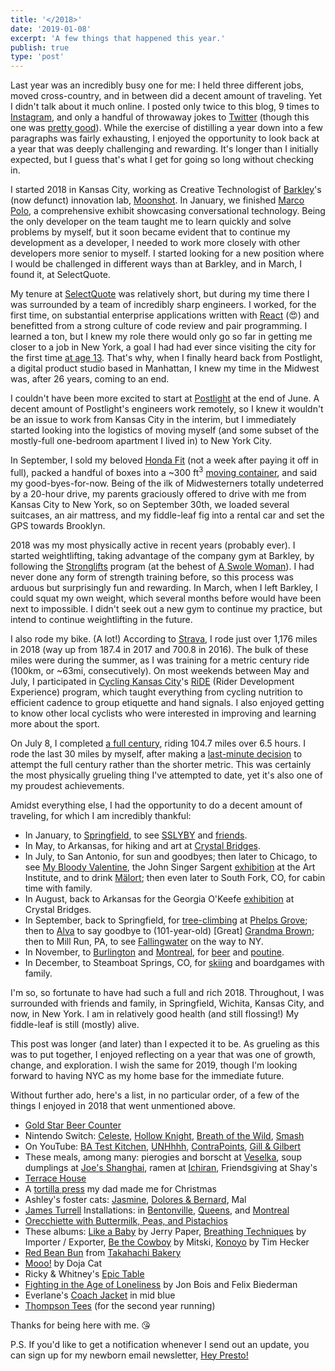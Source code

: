 ```yaml
---
title: '</2018>'
date: '2019-01-08'
excerpt: 'A few things that happened this year.'
publish: true
type: 'post'
---
```




<section class="blog-section">

Last year was an incredibly busy one for me: I held three different jobs, moved cross-country, and in between did a decent amount of traveling. Yet I didn't talk about it much online. I posted only twice to this blog, 9 times to <a target="_blank" href="https://www.instagram.com/preston.richey/">Instagram</a>, and only a handful of throwaway jokes to <a target="_blank" href="https://twitter.com/prestonrichey">Twitter</a> (though this one was <a target="_blank" href="https://twitter.com/prestonrichey/status/1029509482240532480">pretty good</a>). While the exercise of distilling a year down into a few paragraphs was fairly exhausting, I enjoyed the opportunity to look back at a year that was deeply challenging and rewarding. It's longer than I initially expected, but I guess that's what I get for going so long without checking in.

I started 2018 in Kansas City, working as Creative Technologist of <a target="_blank" href="https://www.barkleyus.com/">Barkley</a>'s (now defunct) innovation lab, <a target="_blank" href="https://medium.com/moonshotlab">Moonshot</a>. In January, we finished <a target="_blank" href="https://medium.com/moonshotlab/marco-polo-58201c14c669">Marco Polo</a>, a comprehensive exhibit showcasing conversational technology. Being the only developer on the team taught me to learn quickly and solve problems by myself, but it soon became evident that to continue my development as a developer, I needed to work more closely with other developers more senior to myself. I started looking for a new position where I would be challenged in different ways than at Barkley, and in March, I found it, at SelectQuote.

My tenure at <a target="_blank" href="https://www.selectquote.com/">SelectQuote</a> was relatively short, but during my time there I was surrounded by a team of incredibly sharp engineers. I worked, for the first time, on substantial enterprise applications written with <a target="_blank" href="https://reactjs.org/">React</a> (😍) and benefitted from a strong culture of code review and pair programming. I learned a ton, but I knew my role there would only go so far in getting me closer to a job in New York, a goal I had had ever since visiting the city for the first time <a target="_blank" href="https://photos.google.com/share/AF1QipMeUHAdXIR_e7hvGZQdmsoEqBFVhTvOH2uQ_XTlySEKz0S5tpXBmkTe_kLwo9IshA/photo/AF1QipMppKCMCiUhL3F94uRlFfY61ZNSAVxpRsQPtTsK?key=b2pyT3RtU0NvaHo2M1lIUkp1RW9hellKYnlnMXJB">at age 13</a>. That's why, when I finally heard back from Postlight, a digital product studio based in Manhattan, I knew my time in the Midwest was, after 26 years, coming to an end.

I couldn't have been more excited to start at <a target="_blank" href="https://postlight.com/">Postlight</a> at the end of June. A decent amount of Postlight's engineers work remotely, so I knew it wouldn't be an issue to work from Kansas City in the interim, but I immediately started looking into the logistics of moving myself (and some subset of the mostly-full one-bedroom apartment I lived in) to New York City.

In September, I sold my beloved <a target="_blank" href="https://photos.google.com/share/AF1QipMeUHAdXIR_e7hvGZQdmsoEqBFVhTvOH2uQ_XTlySEKz0S5tpXBmkTe_kLwo9IshA/photo/AF1QipPtT0UIZU61HN8NjCE92t79gb3mPi2LKG7nEUqQ?key=b2pyT3RtU0NvaHo2M1lIUkp1RW9hellKYnlnMXJB">Honda Fit</a> (not a week after paying it off in full), packed a handful of boxes into a ~300 ft<sup>3</sup> <a target="_blank" href="https://photos.google.com/share/AF1QipMeUHAdXIR_e7hvGZQdmsoEqBFVhTvOH2uQ_XTlySEKz0S5tpXBmkTe_kLwo9IshA/photo/AF1QipN1DqVOr3NPjVOwk-bFzPPci05av1HpnbbNa7W8?key=b2pyT3RtU0NvaHo2M1lIUkp1RW9hellKYnlnMXJB">moving container</a>, and said my good-byes-for-now. Being of the ilk of Midwesterners totally undeterred by a 20-hour drive, my parents graciously offered to drive with me from Kansas City to New York, so on September 30th, we loaded several suitcases, an air mattress, and my fiddle-leaf fig into a rental car and set the GPS towards Brooklyn.

<div class="blog-inset">
  <ZoomImage
    src={plantInRentalCar}
    zoomSrc={plantInRentalCarZoom}
    caption="Plant in Rental Car (Digital Media, 2018)"
  />
</div>

</section>

<section class="blog-section">

2018 was my most physically active in recent years (probably ever). I started weightlifting, taking advantage of the company gym at Barkley, by following the <a target="_blank" href="https://stronglifts.com/">Stronglifts</a> program (at the behest of <a target="_blank" href="https://www.thehairpin.com/slug/ask-a-swole-woman/">A Swole Woman</a>). I had never done any form of strength training before, so this process was arduous but surprisingly fun and rewarding. In March, when I left Barkley, I could squat my own weight, which several months before would have been next to impossible. I didn't seek out a new gym to continue my practice, but intend to continue weightlifting in the future.

I also rode my bike. (A lot!) According to <a target="_blank" href="https://www.strava.com/athletes/6928920">Strava</a>, I rode just over 1,176 miles in 2018 (way up from 187.4 in 2017 and 700.8 in 2016). The bulk of these miles were during the summer, as I was training for a metric century ride (100km, or ~63mi, consecutively). On most weekends between May and July, I participated in <a target="_blank" href="https://www.cyclingkc.org/">Cycling Kansas City</a>'s <a target="_blank" href="https://www.cyclingkc.org/content.aspx?page_id=22&club_id=368691&module_id=242544">RiDE</a> (Rider Development Experience) program, which taught everything from cycling nutrition to efficient cadence to group etiquette and hand signals. I also enjoyed getting to know other local cyclists who were interested in improving and learning more about the sport.

On July 8, I completed <a target="_blank" href="https://www.strava.com/activities/1690021796">a full century</a>, riding 104.7 miles over 6.5 hours. I rode the last 30 miles by myself, after making a <a target="_blank" href="https://www.instagram.com/p/Bk_XnHjgtEv/">last-minute decision</a> to attempt the full century rather than the shorter metric. This was certainly the most physically grueling thing I've attempted to date, yet it's also one of my proudest achievements.

<div class="blog-inset">
  <ZoomImage
    src={centuryComplete}
    zoomSrc={centuryCompleteZoom}
    caption="Century complete"
  />
</div>

</section>

<section class="blog-section">

Amidst everything else, I had the opportunity to do a decent amount of traveling, for which I am incredibly thankful:

- In January, to <a target="_blank" href="https://www.google.com/maps/place/Springfield,+MO/@37.1792207,-93.3663646,12z/data=!3m1!4b1!4m5!3m4!1s0x87cf62f745c8983f:0x6bfd6cb31e690da0!8m2!3d37.2089572!4d-93.2922989">Springfield</a>, to see <a target="_blank" href="https://en.wikipedia.org/wiki/Someone_Still_Loves_You_Boris_Yeltsin">SSLYBY</a> and <a target="_blank" href="https://photos.google.com/share/AF1QipMeUHAdXIR_e7hvGZQdmsoEqBFVhTvOH2uQ_XTlySEKz0S5tpXBmkTe_kLwo9IshA/photo/AF1QipMQoJW5pQthwv5l0nN9kDowyWLp043o6NqG4n50?key=b2pyT3RtU0NvaHo2M1lIUkp1RW9hellKYnlnMXJB">friends</a>.
- In May, to Arkansas, for hiking and art at <a target="_blank" href="https://crystalbridges.org/">Crystal Bridges</a>.
- In July, to San Antonio, for sun and goodbyes; then later to Chicago, to see <a target="_blank" href="https://photos.google.com/share/AF1QipMeUHAdXIR_e7hvGZQdmsoEqBFVhTvOH2uQ_XTlySEKz0S5tpXBmkTe_kLwo9IshA/photo/AF1QipOrAKHy6arnGJbyQ3ij8jGi73f11iXVQ3t4s3UE?key=b2pyT3RtU0NvaHo2M1lIUkp1RW9hellKYnlnMXJB">My Bloody Valentine</a>, the John Singer Sargent <a target="_blank" href="http://archive.artic.edu/sargent/">exhibition</a> at the Art Institute, and to drink <a target="_blank" href="https://en.wikipedia.org/wiki/Jeppson%27s_Mal%C3%B6rt">Mälort</a>; then even later to South Fork, CO, for cabin time with family.
- In August, back to Arkansas for the Georgia O'Keefe <a target="_blank" href="https://crystalbridges.org/exhibitions/georgia-okeeffe/">exhibition</a> at Crystal Bridges.
- In September, back to Springfield, for <a target="_blank" href="https://photos.google.com/photo/AF1QipMqNw5AaUXoESI7yBnf3JBtq_AH8AhSukpPZSfi">tree-climbing</a> at <a target="_blank" href="https://www.google.com/maps/place/Phelps+Grove+Park/@37.1895864,-93.2834227,15z/data=!4m5!3m4!1s0x0:0x351ab9afefde37c1!8m2!3d37.1895864!4d-93.2834227">Phelps Grove</a>; then to <a target="_blank" href="https://www.google.com/maps/place/Alva,+OK+73717/data=!4m2!3m1!1s0x87af6fe53e8e4b29:0x5507c579d3a68a71?ved=2ahUKEwi90pTOsN3fAhXtct8KHfEKAfsQ8gEwDHoECAUQCA">Alva</a> to say goodbye to (101-year-old) [Great] <a target="_blank" href="https://photos.google.com/share/AF1QipMeUHAdXIR_e7hvGZQdmsoEqBFVhTvOH2uQ_XTlySEKz0S5tpXBmkTe_kLwo9IshA/photo/AF1QipMeBnhLmu8VlTLcNUKPAkbqghe8HaP6rk7gG-md?key=b2pyT3RtU0NvaHo2M1lIUkp1RW9hellKYnlnMXJB">Grandma Brown</a>; then to Mill Run, PA, to see <a target="_blank" href="https://www.fallingwater.org/">Fallingwater</a> on the way to NY.
- In November, to <a target="_blank" href="https://photos.google.com/share/AF1QipMeUHAdXIR_e7hvGZQdmsoEqBFVhTvOH2uQ_XTlySEKz0S5tpXBmkTe_kLwo9IshA/photo/AF1QipMjFtC6OGkoFp0bIEC4PYIF94kVA_vtIjYreHLQ?key=b2pyT3RtU0NvaHo2M1lIUkp1RW9hellKYnlnMXJB">Burlington</a> and <a target="_blank" href="https://photos.google.com/share/AF1QipMeUHAdXIR_e7hvGZQdmsoEqBFVhTvOH2uQ_XTlySEKz0S5tpXBmkTe_kLwo9IshA/photo/AF1QipOd6-ujc9MreuJYB0w__52BvVg8IDePpIcfw5Ar?key=b2pyT3RtU0NvaHo2M1lIUkp1RW9hellKYnlnMXJB">Montreal</a>, for <a target="_blank" href="https://photos.google.com/share/AF1QipMeUHAdXIR_e7hvGZQdmsoEqBFVhTvOH2uQ_XTlySEKz0S5tpXBmkTe_kLwo9IshA/photo/AF1QipOUVI6QwzSvEl5MnVLPv9NEkkKgGTi9jkCTjiXs?key=b2pyT3RtU0NvaHo2M1lIUkp1RW9hellKYnlnMXJB">beer</a> and <a target="_blank" href="https://photos.google.com/share/AF1QipMeUHAdXIR_e7hvGZQdmsoEqBFVhTvOH2uQ_XTlySEKz0S5tpXBmkTe_kLwo9IshA/photo/AF1QipNY_0CQxgtn07LYgCA1NXeL__fL0AxdyQ4YKKrG?key=b2pyT3RtU0NvaHo2M1lIUkp1RW9hellKYnlnMXJB">poutine</a>.
- In December, to Steamboat Springs, CO, for <a target="_blank" href="https://photos.google.com/share/AF1QipPFHjmINJZ4qULYDVAXGEG0oMC4qiuAoZyagCA3n6919rOrwIry_RMh7Auw-o7O7g/photo/AF1QipN7p4KaOYzpzzWtqiPELkQQtsSc1EbfxtlRGrXM?key=VTNGdUx4bHgtTUtOcjJmQjZMMXJPVlZpOVEwZC1n">skiing</a> and boardgames with family.

</section>

<div class="blog-inset">
  <ZoomImage
    src={reservoir}
    zoomSrc={reservoirZoom}
    caption="Jacqueline Kennedy Onassis Reservoir, in December"
  />
</div>

<section class="blog-section">

I'm so, so fortunate to have had such a full and rich 2018. Throughout, I was surrounded with friends and family, in Springfield, Wichita, Kansas City, and now, in New York. I am in relatively good health (and still flossing!) My fiddle-leaf is still (mostly) alive.

<!-- Yet I'd be remiss not to briefly mention the struggles of 2018 as well. I wouldn't be surprised if much of my year was news to those reading,  even those that follow me elsewhere on the internet. For as many lovely things I experienced, I didn't share much of it at all. I wrote a bit <a target="_blank" href="https://www.instagram.com/p/Bq6S-gBhSlR/">on Instagram</a> about my anxious relationship with posting online, which I felt in 2018 more acutely than in years past. In 2019 I plan on working to find a better balance between experience and reflection.

I also let my other hobbies go by the wayside. I have several unfinished side-projects collecting dust, as well as several other ideas I didn't start. I didn't practice bass or guitar, and my Spanish went all but unused. Still, I'm excited to carve out time of what will certainly be a busy 2019 to give these some love. -->

This post was longer (and later) than I expected it to be. As grueling as this was to put together, I enjoyed reflecting on a year that was one of growth, change, and exploration. I wish the same for 2019, though I'm looking forward to having NYC as my home base for the immediate future.

Without further ado, here's a list, in no particular order, of a few of the things I enjoyed in 2018 that went unmentioned above.

- <a target="_blank" href="http://goldstarbeercounter.com/">Gold Star Beer Counter</a>
- Nintendo Switch: <a target="_blank" href="https://www.nintendo.com/games/detail/celeste-switch">Celeste</a>, <a target="_blank" href="https://www.nintendo.com/games/detail/hollow-knight-switch">Hollow Knight</a>, <a target="_blank" href="https://www.nintendo.com/games/detail/the-legend-of-zelda-breath-of-the-wild-switch">Breath of the Wild</a>, <a target="_blank" href="https://www.nintendo.com/games/detail/super-smash-bros-switch">Smash</a>
- On YouTube: <a target="_blank" href="https://www.youtube.com/playlist?list=PLKtIunYVkv_Rb8nBO5KoeZl2S-I2VvYYL">BA Test Kitchen</a>, <a target="_blank" href="https://www.youtube.com/playlist?list=PLhgFEi9aNUb2BNrIEecCGXApgeX7Yjwz8">UNHhhh</a>, <a target="_blank" href="https://www.youtube.com/channel/UCNvsIonJdJ5E4EXMa65VYpA">ContraPoints</a>, <a target="_blank" href="https://www.youtube.com/playlist?list=PLaDrN74SfdT5llW_-09rj_109vSto5BP1">Gill & Gilbert</a>
- These meals, among many: pierogies and borscht at <a target="_blank" href="https://www.veselka.com/">Veselka</a>, soup dumplings at <a target="_blank" href="https://www.joeshanghairestaurants.com/">Joe's Shanghai</a>, ramen at <a target="_blank" href="https://www.ichiranusa.com/">Ichiran</a>, Friendsgiving at Shay's
- <a target="_blank" href="https://en.wikipedia.org/wiki/Terrace_House_(franchise)">Terrace House</a>
- A <a target="_blank" href="https://photos.google.com/share/AF1QipMeUHAdXIR_e7hvGZQdmsoEqBFVhTvOH2uQ_XTlySEKz0S5tpXBmkTe_kLwo9IshA/photo/AF1QipNoaL_q5EUzxdGaouQHtIiTcR-OBYvstX_Yj4SG?key=b2pyT3RtU0NvaHo2M1lIUkp1RW9hellKYnlnMXJB">tortilla press</a> my dad made me for Christmas
  <!-- * <a target="_blank" href="http://www.cynthiadaignault.com/lightatlas/">Light Atlas</a> by Cynthia Daignault at <a target="_blank" href="https://photos.google.com/photo/AF1QipMuWZNyrKU6QyNuaXo-rDrWx9ZCmuBlQPr1rIE5">Crystal Bridges</a> -->
- Ashley's foster cats: <a target="_blank" href="https://photos.google.com/share/AF1QipMeUHAdXIR_e7hvGZQdmsoEqBFVhTvOH2uQ_XTlySEKz0S5tpXBmkTe_kLwo9IshA/photo/AF1QipOv6xaUPJYnDEG9thD2c9yUePD36jQUf418z87L?key=b2pyT3RtU0NvaHo2M1lIUkp1RW9hellKYnlnMXJB">Jasmine</a>, <a target="_blank" href="https://photos.google.com/share/AF1QipMeUHAdXIR_e7hvGZQdmsoEqBFVhTvOH2uQ_XTlySEKz0S5tpXBmkTe_kLwo9IshA/photo/AF1QipP6OF4CoBugFbmfcumc5Q7wjnvQ3Ax4Bjzy7kAt?key=b2pyT3RtU0NvaHo2M1lIUkp1RW9hellKYnlnMXJB">Dolores & Bernard</a>, Mal
- <a target="_blank" href="https://en.wikipedia.org/wiki/James_Turrell">James Turrell</a> Installations: in <a target="_blank" href="https://photos.google.com/share/AF1QipMeUHAdXIR_e7hvGZQdmsoEqBFVhTvOH2uQ_XTlySEKz0S5tpXBmkTe_kLwo9IshA/photo/AF1QipOBu7gvWCE3aBAfsc8ZCCRCP0RmH0yld5hHYHjU?key=b2pyT3RtU0NvaHo2M1lIUkp1RW9hellKYnlnMXJB">Bentonville</a>, <a target="_blank" href="https://photos.google.com/share/AF1QipMeUHAdXIR_e7hvGZQdmsoEqBFVhTvOH2uQ_XTlySEKz0S5tpXBmkTe_kLwo9IshA/photo/AF1QipNWwnyK-sI8KBR_2hNC31e69K7Sx0P3_yvJzpn6?key=b2pyT3RtU0NvaHo2M1lIUkp1RW9hellKYnlnMXJB">Queens</a>, and <a target="_blank" href="https://photos.google.com/share/AF1QipMeUHAdXIR_e7hvGZQdmsoEqBFVhTvOH2uQ_XTlySEKz0S5tpXBmkTe_kLwo9IshA/photo/AF1QipOQWXpbdb-qFZAO14Zddga3Pg2oBegwYAf3y0CY?key=b2pyT3RtU0NvaHo2M1lIUkp1RW9hellKYnlnMXJB">Montreal</a>
- <a target="_blank" href="https://www.bonappetit.com/recipe/orecchiette-with-buttermilk-peas-and-pistachios">Orecchiette with Buttermilk, Peas, and Pistachios</a>
- These albums: <a target="_blank" href="https://open.spotify.com/album/1rq7GrGpTk2bK81uj6N8YJ?si=_TKn40t1QxaAIXvx0UbnFg">Like a Baby</a> by Jerry Paper, <a target="_blank" href="https://importer-exporter.bandcamp.com/album/breathing-techniques">Breathing Techniques</a> by Importer / Exporter, <a target="_blank" href="https://open.spotify.com/album/653wRjqO0GOZPQPcXpeAXD?si=IPOXa-C_RBqH7I--dhj-ew">Be the Cowboy</a> by Mitski, <a target="_blank" href="https://open.spotify.com/album/4TU8d9DGafZZiyN7peC4sl?si=0gsJfeCBT_y_2iLwFb3NQg">Konoyo</a> by Tim Hecker
  <!-- * <a target="_blank" href="https://photos.google.com/photo/AF1QipMbO-4yjqG4bOLjIVeaRrgtRMe9THkQTW2VYz8o">Vernon</a> telling us about the <a target="_blank" href="https://en.wikipedia.org/wiki/Hess_triangle">Hess triangle</a> -->
- <a target="_blank" href="https://photos.google.com/share/AF1QipMeUHAdXIR_e7hvGZQdmsoEqBFVhTvOH2uQ_XTlySEKz0S5tpXBmkTe_kLwo9IshA/photo/AF1QipMCiQ-JQqphDkJejqRLtql3dLLdnRRY6Jqp8ovG?key=b2pyT3RtU0NvaHo2M1lIUkp1RW9hellKYnlnMXJB">Red Bean Bun</a> from <a target="_blank" href="http://takahachibakery.com/">Takahachi Bakery</a>
- <a target="_blank" href="https://www.youtube.com/watch?v=mXnJqYwebF8">Mooo!</a> by Doja Cat
- Ricky & Whitney's <a target="_blank" href="https://medium.com/@rickycatto/ricky-whitneys-epic-table-84864099d0cd">Epic Table</a>
  <!-- * <a target="_blank" href="https://en.wikipedia.org/wiki/Suspiria">Suspiria</a> 4K restoration at the <a target="_blank" href="https://drafthouse.com/nyc/show/arthouse-theater-day-suspiria-4k-restoration">Alamo</a> -->
- <a target="_blank" href="https://www.sbnation.com/a/mma-history">Fighting in the Age of Loneliness</a> by Jon Bois and Felix Biederman
  <!-- * <a target="_blank" href="https://brooklynbrainery.com/courses/wontons-dumplings">Wontons & Dumplings Class</a> at Brooklyn Brainery -->
- Everlane's <a target="_blank" href="https://www.everlane.com/products/mens-coach-jacket-midblue">Coach Jacket</a> in mid blue
- <a target="_blank" href="https://thompsontee.com/">Thompson Tees</a> (for the second year running)

Thanks for being here with me. 😘

</section>

<section class="blog-section">

<div class="blog-inset">
  <ZoomImage src={end} zoomSrc={endZoom} />
</div>

P.S. If you'd like to get a notification whenever I send out an update, you can sign up for my newborn email newsletter, <a target="_blank" href="https://tinyletter.com/prichey">Hey Presto!</a>

</section>
